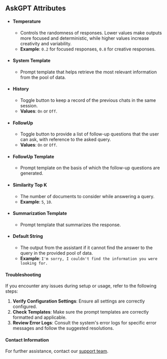 ## AskGPT Attributes

- #### Temperature
   - Controls the randomness of responses. Lower values make outputs more focused and deterministic, while higher values                increase       creativity and variability.
   - **Example**: `0.2` for focused responses, `0.8` for creative responses.

- #### System Template
   - Prompt template that helps retrieve the most relevant information from the pool of data.

- #### History
   - Toggle button to keep a record of the previous chats in the same session.
   - **Values**: `On` or `Off`.

- #### FollowUp
   - Toggle button to provide a list of follow-up questions that the user can ask, with reference to the asked query.
   - **Values**: `On` or `Off`.

- #### FollowUp Template
   - Prompt template on the basis of which the follow-up questions are generated.

- #### Similarity Top K
   - The number of documents to consider while answering a query.
   - **Example**: `5`, `10`.

- #### Summarization Template
   - Prompt template that summarizes the response.

- #### Default String
   - The output from the assistant if it cannot find the answer to the query in the provided pool of data.
   - **Example**: `I'm sorry, I couldn't find the information you were looking for.`


#### Troubleshooting
If you encounter any issues during setup or usage, refer to the following steps:

1. **Verify Configuration Settings**: Ensure all settings are correctly configured.
2. **Check Templates**: Make sure the prompt templates are correctly formatted and applicable.
3. **Review Error Logs**: Consult the system's error logs for specific error messages and follow the suggested resolutions.


#### Contact Information
For further assistance, contact our [support team](mailto:team@nextai.co.in).
